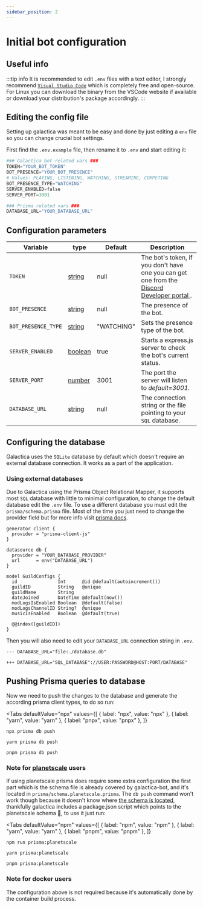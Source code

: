 ```yaml
---
sidebar_position: 2
---
```


# Initial bot configuration

## Useful info

:::tip info
It is recommended to edit `.env` files with a text editor, I strongly recommend [`Visual Studio Code`](https://code.visualstudio.com/) which is completely free and open-source. For Linux you can download the binary from the VSCode website if available or download your distribution's package accordingly.
:::

## Editing the config file

Setting up galactica was meant to be easy and done by just editing a `env` file so you can change crucial bot settings.

First find the `.env.example` file, then rename it to `.env` and start editing it:

```py title=".env"
### Galactica bot related vars ###
TOKEN="YOUR_BOT_TOKEN"
BOT_PRESENCE="YOUR_BOT_PRESENCE"
# Values: PLAYING, LISTENING, WATCHING, STREAMING, COMPETING
BOT_PRESENCE_TYPE="WATCHING"
SERVER_ENABLED=false
SERVER_PORT=3001

### Prisma related vars ###
DATABASE_URL="YOUR_DATABASE_URL"
```

## Configuration parameters

| Variable                 | type                                                                                        | Default    | Description                                                                                                                                 |
| ------------------------ | --------------------------------------------------------------------------------------------| ---------- | ------------------------------------------------------------------------------------------------------------------------------------------- |
| `TOKEN`                  | [string](https://www.typescriptlang.org/docs/handbook/2/everyday-types.html#literal-types)  | null       | The bot's token, if you don't have one you can get one from the [ Discord Developer portal ](https://discord.com/developers/applications) . |
| `BOT_PRESENCE`           | [string](https://www.typescriptlang.org/docs/handbook/2/everyday-types.html#literal-types)  | null       | The presence of the bot.                                                                                                                    |
| `BOT_PRESENCE_TYPE`      | [string](https://www.typescriptlang.org/docs/handbook/2/everyday-types.html#literal-types)  | "WATCHING" | Sets the presence type of the bot.                                                                                                          |
| `SERVER_ENABLED`         | [boolean](https://www.typescriptlang.org/docs/handbook/2/everyday-types.html#literal-types) | true       | Starts a express.js server to check the bot's current status.                                                                               |
| `SERVER_PORT`            | [number](https://www.typescriptlang.org/docs/handbook/2/everyday-types.html#literal-types)  | 3001       | The port the server will listen to _default=3001_.                                                                                          |
| `DATABASE_URL`           | [string](https://www.typescriptlang.org/docs/handbook/2/everyday-types.html#literal-types)  | null       | The connection string or the file pointing to your `SQL` database.

## Configuring the database

Galactica uses the `SQLite` database by default which doesn't require an external database connection. It works as a part of the application.

### Using external databases
Due to Galactica using the Prisma Object Relational Mapper, it supports most `SQL` database with little to minimal configuration,
to change the default database edit the `.env` file. To use a different database you must edit the `prisma/schema.prisma` file.
Most of the time you just need to change the provider field but for more info visit [prisma docs](https://www.prisma.io/docs/reference/api-reference/prisma-schema-reference#datasource).

```prisma
generator client {
  provider = "prisma-client-js"
}

datasource db {
  provider = "YOUR_DATABASE_PROVIDER"
  url      = env("DATABASE_URL")
}

model GuildConfigs {
  id               Int      @id @default(autoincrement())
  guildID          String   @unique
  guildName        String
  dateJoined       DateTime @default(now())
  modLogsIsEnabled Boolean  @default(false)
  modLogsChannelID String?  @unique
  musicIsEnabled   Boolean  @default(true)

  @@index([guildID])
}
```

Then you will also need to edit your `DATABASE_URL` connection string in `.env`.
```text title=".env"
--- DATABASE_URL="file:./database.db"

+++ DATABASE_URL="SQL_DATABASE"://USER:PASSWORD@HOST:PORT/DATABASE"
```

## Pushing Prisma queries to database


Now we need to push the changes to the database and generate the according prisma client types, to do so run:

<Tabs
  defaultValue="npx"
  values={[
    { label: "npx", value: "npx" },
    { label: "yarn", value: "yarn" },
    { label: "pnpx", value: "pnpx" },
  ]}
>
  <TabItem value="npx">

  ```shell
  npx prisma db push
  ```

  </TabItem>

  <TabItem value="yarn">

  ```shell
  yarn prisma db push
  ```

  </TabItem>

  <TabItem value="pnpx">

  ```shell
  pnpm prisma db push
  ```

  </TabItem>
</Tabs>

### Note for [planetscale](https://planetscale.com) users
If using planetscale prisma does require some extra configuration the first part which is the schema file is already covered
by galactica-bot, and it's located in `prisma/schema.planetscale.prisma`. The `db push` command won't work though because
it doesn't know where [the schema is located](https://www.prisma.io/docs/reference/api-reference/command-reference#arguments-4),
thankfully galactica includes a package.json script which points to the planetscale schema 🥳, to use it just run:

<Tabs
  defaultValue="npm"
  values={[
    { label: "npm", value: "npm" },
    { label: "yarn", value: "yarn" },
    { label: "pnpm", value: "pnpm" },
  ]}
>
  <TabItem value="npm">

  ```shell
  npm run prisma:planetscale
  ```

  </TabItem>

  <TabItem value="yarn">

  ```shell
  yarn prisma:planetscale
  ```

  </TabItem>

  <TabItem value="pnpm">

  ```shell
  pnpm prisma:planetscale
  ```

  </TabItem>
</Tabs>


### Note for docker users
The configuration above is not required because it's automatically done by the container build process.
